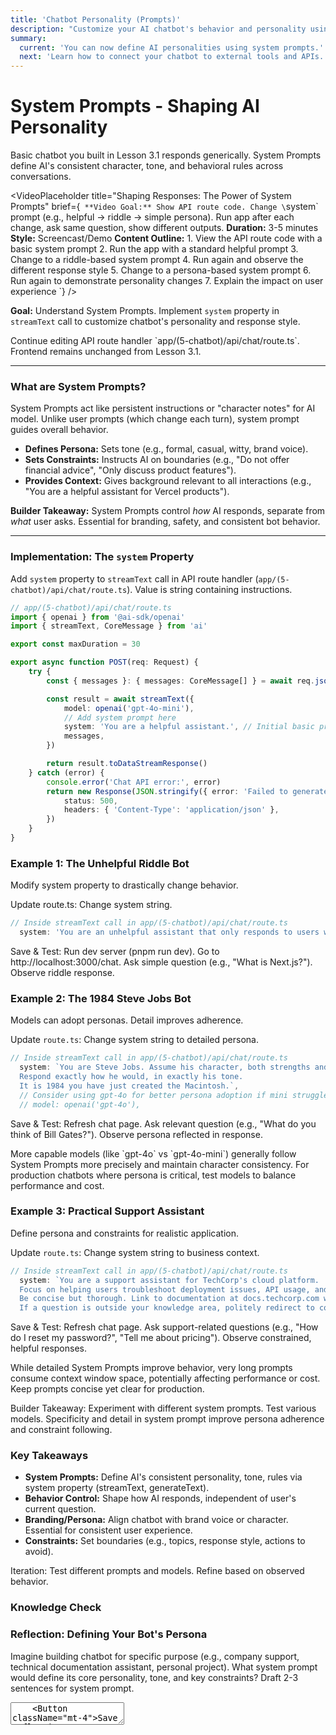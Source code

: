 ```yaml
---
title: 'Chatbot Personality (Prompts)'
description: "Customize your AI chatbot's behavior and personality using system prompts. Pass system instructions via the `useChat` hook's API route configuration."
summary:
  current: 'You can now define AI personalities using system prompts.'
  next: 'Learn how to connect your chatbot to external tools and APIs.'
---
```


# System Prompts - Shaping AI Personality

Basic chatbot you built in Lesson 3.1 responds generically. System Prompts define AI's consistent character, tone, and behavioral rules across conversations.

<VideoPlaceholder
	title="Shaping Responses: The Power of System Prompts"
	brief={`
    **Video Goal:** Show API route code. Change \`system\` prompt (e.g., helpful -> riddle -> simple persona). Run app after each change, ask same question, show different outputs.
    **Duration:** 3-5 minutes
    **Style:** Screencast/Demo
    **Content Outline:**
    1. View the API route code with a basic system prompt
    2. Run the app with a standard helpful prompt
    3. Change to a riddle-based system prompt
    4. Run again and observe the different response style
    5. Change to a persona-based system prompt
    6. Run again to demonstrate personality changes
    7. Explain the impact on user experience
  `}
/>

**Goal:** Understand System Prompts. Implement `system` property in `streamText` call to customize chatbot's personality and response style.

<Callout type="info" title="Project Context">
	Continue editing API route handler `app/(5-chatbot)/api/chat/route.ts`. Frontend remains unchanged
	from Lesson 3.1.
</Callout>

---

### What are System Prompts?

System Prompts act like persistent instructions or "character notes" for AI model. Unlike user prompts (which change each turn), system prompt guides overall behavior.

- **Defines Persona:** Sets tone (e.g., formal, casual, witty, brand voice).
- **Sets Constraints:** Instructs AI on boundaries (e.g., "Do not offer financial advice", "Only discuss product features").
- **Provides Context:** Gives background relevant to all interactions (e.g., "You are a helpful assistant for Vercel products").

<VisualPlaceholder description="Diagram: Box 'System Prompt (Personality/Rules)' feeds into larger Box 'AI Model'. Box 'User Prompt (Current Question)' also feeds into 'AI Model'. 'AI Model' outputs arrow 'AI Response (Influenced by Both Prompts)'." />

**Builder Takeaway:** System Prompts control _how_ AI responds, separate from _what_ user asks. Essential for branding, safety, and consistent bot behavior.

---

### Implementation: The `system` Property

Add `system` property to `streamText` call in API route handler (`app/(5-chatbot)/api/chat/route.ts`). Value is string containing instructions.

```typescript
// app/(5-chatbot)/api/chat/route.ts
import { openai } from '@ai-sdk/openai'
import { streamText, CoreMessage } from 'ai'

export const maxDuration = 30

export async function POST(req: Request) {
	try {
		const { messages }: { messages: CoreMessage[] } = await req.json()

		const result = await streamText({
			model: openai('gpt-4o-mini'),
			// Add system prompt here
			system: 'You are a helpful assistant.', // Initial basic prompt
			messages,
		})

		return result.toDataStreamResponse()
	} catch (error) {
		console.error('Chat API error:', error)
		return new Response(JSON.stringify({ error: 'Failed to generate chat response.' }), {
			status: 500,
			headers: { 'Content-Type': 'application/json' },
		})
	}
}
```

### Example 1: The Unhelpful Riddle Bot

Modify system property to drastically change behavior.

Update route.ts: Change system string.

```typescript
// Inside streamText call in app/(5-chatbot)/api/chat/route.ts
  system: 'You are an unhelpful assistant that only responds to users with confusing riddles.',
```

Save & Test: Run dev server (pnpm run dev). Go to http://localhost:3000/chat. Ask simple question (e.g., "What is Next.js?"). Observe riddle response.

<VisualPlaceholder description="Screenshot of chat UI. User asks 'What is Next.js?'. AI responds with a confusing riddle instead of a direct answer." />

### Example 2: The 1984 Steve Jobs Bot

Models can adopt personas. Detail improves adherence.

Update `route.ts`: Change system string to detailed persona.

```typescript
// Inside streamText call in app/(5-chatbot)/api/chat/route.ts
  system: `You are Steve Jobs. Assume his character, both strengths and flaws.
  Respond exactly how he would, in exactly his tone.
  It is 1984 you have just created the Macintosh.`,
  // Consider using gpt-4o for better persona adoption if mini struggles
  // model: openai('gpt-4o'),
```

Save & Test: Refresh chat page. Ask relevant question (e.g., "What do you think of Bill Gates?"). Observe persona reflected in response.

<VisualPlaceholder description="Screenshot of chat UI. User asks 'What do you think of Bill Gates?'. AI responds in a tone mimicking Steve Jobs in 1984." />

<Callout type="info" title="Model Selection & System Prompts">
	More capable models (like `gpt-4o` vs `gpt-4o-mini`) generally follow System Prompts more
	precisely and maintain character consistency. For production chatbots where persona is critical,
	test models to balance performance and cost.
</Callout>

### Example 3: Practical Support Assistant

Define persona and constraints for realistic application.

Update `route.ts`: Change system string to business context.

```typescript
// Inside streamText call in app/(5-chatbot)/api/chat/route.ts
  system: `You are a support assistant for TechCorp's cloud platform.
  Focus on helping users troubleshoot deployment issues, API usage, and account settings.
  Be concise but thorough. Link to documentation at docs.techcorp.com when relevant.
  If a question is outside your knowledge area, politely redirect to contact@techcorp.com.`,
```

Save & Test: Refresh chat page. Ask support-related questions (e.g., "How do I reset my password?", "Tell me about pricing"). Observe constrained, helpful responses.

<Callout type="warning" title="System Prompt Length">
	While detailed System Prompts improve behavior, very long prompts consume context window space,
	potentially affecting performance or cost. Keep prompts concise yet clear for production.
</Callout>

Builder Takeaway: Experiment with different system prompts. Test various models. Specificity and detail in system prompt improve persona adherence and constraint following.

### Key Takeaways

- **System Prompts:** Define AI's consistent personality, tone, rules via system property (streamText, generateText).
- **Behavior Control:** Shape how AI responds, independent of user's current question.
- **Branding/Persona:** Align chatbot with brand voice or character. Essential for consistent user experience.
- **Constraints:** Set boundaries (e.g., topics, response style, actions to avoid).

Iteration: Test different prompts and models. Refine based on observed behavior.

<div className="bg-primary/5 border-primary/20 rounded-lg p-6 my-8">
	<h3 className="text-xl font-semibold mb-4">Knowledge Check</h3>
	<div className="space-y-8">
		<MultipleChoiceQuestion
			question="What is the primary purpose of a System Prompt in the AI SDK?"
			choices={[
				{ id: 'question', text: "To provide the user's current question to the AI." },
				{ id: 'history', text: 'To store the entire conversation history.' },
				{
					id: 'persona',
					text: "To define the AI's consistent personality, tone, and behavioral rules across interactions.",
				},
				{ id: 'output', text: 'To specify the desired output format (e.g., JSON, plain text).' },
			]}
			correctAnswerId="persona"
			feedback={{
				correct:
					'Correct! The System Prompt sets the background context and rules for how the AI should generally behave or respond.',
				incorrect:
					'User questions are part of the `messages` array. System Prompt provides overarching guidance on personality and behavior.',
			}}
		/>
		<MultipleChoiceQuestion
			question="In which AI SDK function call property do you typically place the system prompt string?"
			choices={[
				{ id: 'prompt', text: '`prompt`' },
				{ id: 'messages', text: '`messages`' },
				{ id: 'system', text: '`system`' },
				{ id: 'schema', text: '`schema`' },
			]}
			correctAnswerId="system"
			feedback={{
				correct:
					'Correct! The `system` property is used within functions like `streamText` or `generateText` to provide the system-level instructions.',
				incorrect:
					'The `prompt` is typically used for the immediate user instruction, while `messages` holds history. `system` is for the overarching AI persona/rules.',
			}}
		/>
	</div>
</div>

<div className="bg-primary/5 border-primary/20 rounded-lg p-6 my-8">
	<h3 className="text-xl font-semibold mb-4">Reflection: Defining Your Bot's Persona</h3>
	<p className="text-lg mb-4">
		Imagine building chatbot for specific purpose (e.g., company support, technical documentation
		assistant, personal project). What system prompt would define its core personality, tone, and
		key constraints? Draft 2-3 sentences for system prompt.
	</p>
	<Textarea placeholder="Draft your system prompt here..." className="min-h-[150px] w-full" />
	<Button className="mt-4">Save Reflection</Button>
</div>

---

## Next Step: Connecting Your Chatbot with Tools

Your chatbot has personality, but its knowledge is limited. Now, let's give it capabilities to interact with the outside world.

This lesson introduces Tools, enabling your chatbot to call external functions or APIs (like fetching live weather data). This makes your chatbot genuinely useful and dynamic.
